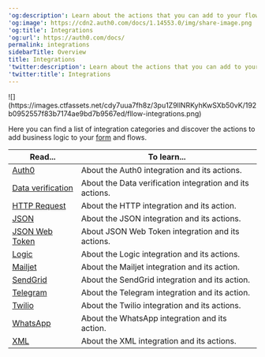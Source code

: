 ---
'og:description': Learn about the actions that you can add to your flows
'og:image': https://cdn2.auth0.com/docs/1.14553.0/img/share-image.png
'og:title': Integrations
'og:url': https://auth0.com/docs/
permalink: integrations
sidebarTitle: Overview
title: Integrations
'twitter:description': Learn about the actions that you can add to your flows
'twitter:title': Integrations
---
<Frame>![](https://images.ctfassets.net/cdy7uua7fh8z/3pu1Z9llNRKyhKwSXb50vK/192b0952557f83b7174ae9bd7b9567ed/fllow-integrations.png)</Frame>

Here you can find a list of integration categories and discover the actions to add business logic to your [form](/docs/customize/forms) and flows.

<table class="table"><thead>
<tr>
<th><strong>Read...</strong></th>
<th><strong>To learn...</strong></th>
</tr>
</thead>
<tbody>
<tr>
<td><a href="/docs/customize/forms/flows/integrations/auth0">Auth0</a></td>
<td>About the Auth0 integration and its actions.</td>
</tr>
<tr>
<td><a href="/docs/customize/forms/flows/integrations/data-verification">Data verification</a></td>
<td>About the Data verification integration and its actions.</td>
</tr>
<tr>
<td><a href="/docs/customize/forms/flows/integrations/http-request">HTTP Request</a></td>
<td>About the HTTP integration and its action.</td>
</tr>
<tr>
<td><a href="/docs/customize/forms/flows/integrations/json">JSON</a></td>
<td>About the JSON integration and its actions.</td>
</tr>
<tr>
<td><a href="/docs/customize/forms/flows/integrations/json-web-token">JSON Web Token</a></td>
<td>About JSON Web Token integration and its actions.</td>
</tr>
<tr>
<td><a href="/docs/customize/forms/flows/integrations/logic">Logic</a></td>
<td>About the Logic integration and its actions.</td>
</tr>
<tr>
<td><a href="/docs/customize/forms/flows/integrations/mailjet">Mailjet</a></td>
<td>About the Mailjet integration and its action.</td>
</tr>
<tr>
<td><a href="/docs/customize/forms/flows/integrations/sendgrid">SendGrid</a></td>
<td>About the SendGrid integration and its action.</td>
</tr>
<tr>
<td><a href="/docs/customize/forms/flows/integrations/telegram">Telegram</a></td>
<td>About the Telegram integration and its action.</td>
</tr>
<tr>
<td><a href="/docs/customize/forms/flows/integrations/twilio">Twilio</a></td>
<td>About the Twilio integration and its actions.</td>
</tr>
<tr>
<td><a href="/docs/customize/forms/flows/integrations/whatsapp">WhatsApp</a></td>
<td>About the WhatsApp integration and its action.</td>
</tr>
<tr>
<td><a href="/docs/customize/forms/flows/integrations/xml">XML</a></td>
<td>About the XML integration and its actions.</td>
</tr>
</tbody>
</table>